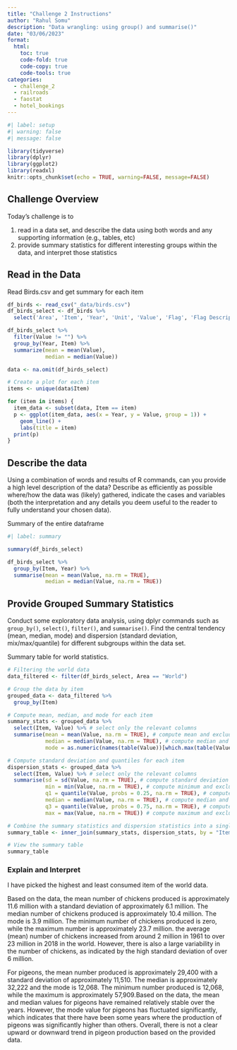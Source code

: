 ```yaml
---
title: "Challenge 2 Instructions"
author: "Rahul Somu"
description: "Data wrangling: using group() and summarise()"
date: "03/06/2023"
format:
  html:
    toc: true
    code-fold: true
    code-copy: true
    code-tools: true
categories:
  - challenge_2
  - railroads
  - faostat
  - hotel_bookings
---
```


```r
#| label: setup
#| warning: false
#| message: false

library(tidyverse)
library(dplyr)
library(ggplot2)
library(readxl)
knitr::opts_chunk$set(echo = TRUE, warning=FALSE, message=FALSE)
```

## Challenge Overview

Today's challenge is to

1)  read in a data set, and describe the data using both words and any supporting information (e.g., tables, etc)
2)  provide summary statistics for different interesting groups within the data, and interpret those statistics

## Read in the Data

Read Birds.csv and get summary for each item

```r

df_birds <- read_csv("_data/birds.csv")
df_birds_select <- df_birds %>%
  select('Area', 'Item', 'Year', 'Unit', 'Value', 'Flag', 'Flag Description')

df_birds_select %>%
  filter(Value != "") %>%
  group_by(Year, Item) %>%
  summarize(mean = mean(Value),
            median = median(Value))

data <- na.omit(df_birds_select)

# Create a plot for each item
items <- unique(data$Item)

for (item in items) {
  item_data <- subset(data, Item == item)
  p <- ggplot(item_data, aes(x = Year, y = Value, group = 1)) +
    geom_line() +
    labs(title = item)
  print(p)
}

```


## Describe the data

Using a combination of words and results of R commands, can you provide a high level description of the data? Describe as efficiently as possible where/how the data was (likely) gathered, indicate the cases and variables (both the interpretation and any details you deem useful to the reader to fully understand your chosen data).

Summary of the entire dataframe

```r
#| label: summary

summary(df_birds_select)

df_birds_select %>%
  group_by(Item, Year) %>%
  summarise(mean = mean(Value, na.rm = TRUE),
            median = median(Value, na.rm = TRUE))
```

## Provide Grouped Summary Statistics

Conduct some exploratory data analysis, using dplyr commands such as `group_by()`, `select()`, `filter()`, and `summarise()`. Find the central tendency (mean, median, mode) and dispersion (standard deviation, mix/max/quantile) for different subgroups within the data set.

Summary table for world statistics.

```r
# Filtering the world data
data_filtered <- filter(df_birds_select, Area == "World")

# Group the data by item
grouped_data <- data_filtered %>% 
  group_by(Item)

# Compute mean, median, and mode for each item
summary_stats <- grouped_data %>% 
  select(Item, Value) %>% # select only the relevant columns
  summarise(mean = mean(Value, na.rm = TRUE), # compute mean and exclude NAs
            median = median(Value, na.rm = TRUE), # compute median and exclude NAs
            mode = as.numeric(names(table(Value))[which.max(table(Value))])) # compute mode using table() function

# Compute standard deviation and quantiles for each item
dispersion_stats <- grouped_data %>% 
  select(Item, Value) %>% # select only the relevant columns
  summarise(sd = sd(Value, na.rm = TRUE), # compute standard deviation and exclude NAs
            min = min(Value, na.rm = TRUE), # compute minimum and exclude NAs
            q1 = quantile(Value, probs = 0.25, na.rm = TRUE), # compute 1st quartile and exclude NAs
            median = median(Value, na.rm = TRUE), # compute median and exclude NAs
            q3 = quantile(Value, probs = 0.75, na.rm = TRUE), # compute 3rd quartile and exclude NAs
            max = max(Value, na.rm = TRUE)) # compute maximum and exclude NAs

# Combine the summary statistics and dispersion statistics into a single table
summary_table <- inner_join(summary_stats, dispersion_stats, by = "Item")

# View the summary table
summary_table

```

### Explain and Interpret

I have picked the highest and least consumed item of the world data.

Based on the data, the mean number of chickens produced is approximately 11.6 million with a standard deviation of approximately 6.1 million. The median number of chickens produced is approximately 10.4 million. The mode is 3.9 million. The minimum number of chickens produced is zero, while the maximum number is approximately 23.7 million. the average (mean) number of chickens increased from around 2 million in 1961 to over 23 million in 2018 in the world. However, there is also a large variability in the number of chickens, as indicated by the high standard deviation of over 6 million.

For pigeons, the mean number produced is approximately 29,400 with a standard deviation of approximately 11,510. The median is approximately 32,222 and the mode is 12,068. The minimum number produced is 12,068, while the maximum is approximately 57,909.Based on the data, the mean and median values for pigeons have remained relatively stable over the years. However, the mode value for pigeons has fluctuated significantly, which indicates that there have been some years where the production of pigeons was significantly higher than others. Overall, there is not a clear upward or downward trend in pigeon production based on the provided data.

